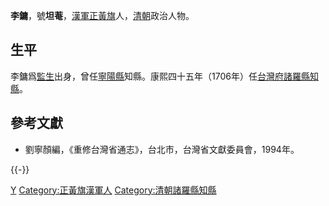 {{Otheruses|other=名为李鏞的其他人物|李鏞}}

'''李鏞'''，號'''坦菴'''，[[漢軍|漢軍]][[正黃旗|正黃旗]]人，[[清朝|清朝]]政治人物。

== 生平 ==
李鏞爲[[監生|監生]]出身，曾任[[寧陽縣|寧陽縣]]知縣。康熙四十五年（1706年）任[[台灣府|台灣府]][[諸羅縣|諸羅縣]][[知縣|知縣]]。

==參考文獻==
*劉寧顏編，《重修台灣省通志》，台北市，台灣省文獻委員會，1994年。

{{-}}
{{start box}}
{{s-off}}
{{succession box|[[孫元衡|孫元衡]]|[[宋永清|宋永清]]|[[臺灣府|臺灣府]][[諸羅縣|諸羅縣]][[知縣|知縣]]|<small>康熙四十五年（1706年）上任</small>}}
{{end box}}

{{Authority control}}

{{DEFAULTSORT:}}
[[Category:李姓|Y]]
[[Category:正黃旗漢軍人|Category:正黃旗漢軍人]]
[[Category:清朝諸羅縣知縣|Category:清朝諸羅縣知縣]]